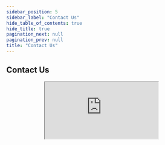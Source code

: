 ```yaml
---
sidebar_position: 5
sidebar_label: "Contact Us"
hide_table_of_contents: true
hide_title: true
pagination_next: null
pagination_prev: null
title: "Contact Us"
---
```


## Contact Us

<div align="center" className="iframe-container">
  <iframe
    className="iframe-responsive"
    src="https://docs.google.com/forms/d/e/1FAIpQLScFqWHR2eOu5_GlGJKNIIRWWLzIiRaUITcQBN0ARq83wtDB5A/viewform?embedded=true"
  >
    Loading…
  </iframe>
</div>
